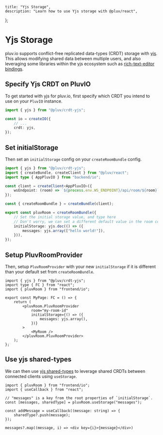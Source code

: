     title: "Yjs Storage",
    description: "Learn how to use Yjs storage with @pluv/react",
};

# Yjs Storage

pluv.io supports conflict-free replicated data-types (CRDT) storage with [yjs](https://yjs.dev). This allows modifying shared data between multiple users, and also leveraging some libraries within the yjs ecosystem such as [rich-text-editor bindings](https://docs.yjs.dev/ecosystem/editor-bindings).

## Specify Yjs CRDT on PluvIO

To get started with yjs for pluv.io, first specify which CRDT you intend to use on your `PluvIO` instance.

```ts
import { yjs } from "@pluv/crdt-yjs";

const io = createIO({
    // ...
    crdt: yjs,
});
```

## Set initialStorage

Then set an `initialStorage` config on your `createRoomBundle` config.

```ts
import { yjs } from "@pluv/crdt-yjs";
import { createBundle, createClient } from "@pluv/react";
import type { AppPluvIO } from "backend/io";

const client = createClient<AppPluvIO>({
    wsEndpoint: (room) => `${process.env.WS_ENDPOINT}/api/room/${room}`,
});

const { createRoomBundle } = createBundle(client);

export const pluvRoom = createRoomBundle({
    // Set the initial storage value, and type here
    // Don't worry, we can set a different default value in the room component
    initialStorage: yjs.doc(() => ({
        messages: yjs.array(["hello world!"]),
    })),
});
```

## Setup PluvRoomProvider

Then, setup `PluvRoomProvider` with your new `initialStorage` if it is different than your default set from `createRoomBundle`.

```tsx
import { yjs } from "@pluv/crdt-yjs";
import type { FC } from "react";
import { pluvRoom } from "frontend/io";

export const MyPage: FC = () => {
    return (
        <pluvRoom.PluvRoomProvider
            room="my-room-id"
            initialStorage={() => ({
                messages: yjs.array(),
            })}
        >
            <MyRoom />
        </pluvRoom.PluvRoomProvider>
    );
};
```

## Use yjs shared-types

We can then use [yjs shared-types](https://docs.yjs.dev/getting-started/working-with-shared-types) to leverage shared CRDTs between connected clients using `useStorage`.

```tsx
import { pluvRoom } from "frontend/io";
import { useCallback } from "react";

// "messages" is a key from the root properties of `initialStorage`.
const [messages, sharedType] = pluvRoom.useStorage("messages");

const addMessage = useCallback((message: string) => {
    sharedType?.push(message);
});

messages?.map((message, i) => <div key={i}>{message}</div>)
```

